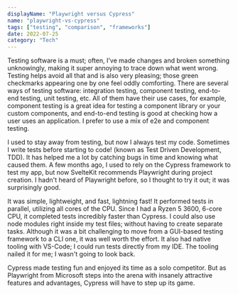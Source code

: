 ```yaml
---
displayName: "Playwright versus Cypress"
name: "playwright-vs-cypress"
tags: ["testing", "comparison", "frameworks"]
date: 2022-07-25
category: "Tech"
---
```


Testing software is a must; often, I've made changes and broken something unknowingly, making it super annoying to trace
down what went wrong. Testing helps avoid all that and is also very pleasing; those green checkmarks appearing one by
one feel oddly comforting. There are several ways of testing software: integration testing, component testing, end-to-end
testing, unit testing, etc. All of them have their use cases, for example, component testing is a great idea for testing
a component library or your custom components, and end-to-end testing is good at checking how a user uses an application.
I prefer to use a mix of e2e and component testing.

I used to stay away from testing, but now I always test my code. Sometimes I write tests before starting to code! (known
as Test Driven Development, TDD). It has helped me a lot by catching bugs in time and knowing what caused them. A few months
ago, I used to rely on the Cypress framework to test my app, but now SvelteKit recommends Playwright during project creation.
I hadn't heard of Playwright before, so I thought to try it out; it was surprisingly good.

It was simple, lightweight, and fast, lightning fast! It performed tests in parallel, utilizing all cores of the CPU. Since
I had a Ryzen 5 3600, 6-core CPU, it completed tests incredibly faster than Cypress. I could also use node modules right
inside my test files; without having to create separate tasks. Although it was a bit challenging to move from a GUI-based
testing framework to a CLI one, it was well worth the effort. It also had native tooling with VS-Code; I could run tests
directly from my IDE. The tooling nailed it for me; I wasn't going to look back.

Cypress made testing fun and enjoyed its time as a solo competitor. But as Playwright from Microsoft steps into the arena with
insanely attractive features and advantages, Cypress will have to step up its game.